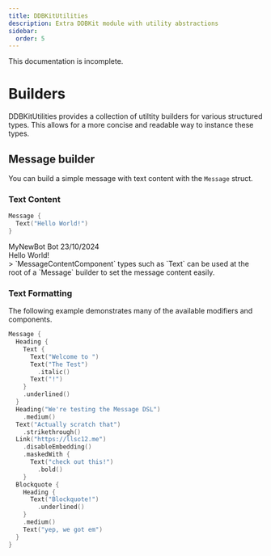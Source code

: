 ```yaml
---
title: DDBKitUtilities
description: Extra DDBKit module with utility abstractions
sidebar:
  order: 5
---
```


<Aside type="caution">
  This documentation is incomplete.
</Aside>

# Builders
DDBKitUtilities provides a collection of utiltity builders for various structured types. This allows for a more concise and readable way to instance these types.

## Message builder
You can build a simple message with text content with the `Message` struct. 

### Text Content
```swift
Message {
  Text("Hello World!")
}
```
<div class="discord-messages">
  <div class="discord-message">
    <div class="discord-message-content">
      <div class="discord-author-avatar">
        <img src="https://cdn.discordapp.com/embed/avatars/2.png" alt=""></img>
      </div>
      <div class="discord-message-body">
        <div><span class="discord-author-info"><span class="discord-author-username">MyNewBot</span><span class="discord-author-bot-tag"> Bot </span></span><span class="discord-message-timestamp">23/10/2024</span></div>
        <span>Hello World!</span>
      </div>
    </div>
  </div>
</div>
> `MessageContentComponent` types such as `Text` can be used at the root of a `Message` builder to set the message content easily.

### Text Formatting
The following example demonstrates many of the available modifiers and components.
```swift
Message {
  Heading {
    Text {
      Text("Welcome to ")
      Text("The Test")
        .italic()
      Text("!")
    }
    .underlined()
  }
  Heading("We're testing the Message DSL")
    .medium()
  Text("Actually scratch that")
    .strikethrough()
  Link("https://llsc12.me")
    .disableEmbedding()
    .maskedWith {
      Text("check out this!")
        .bold()
    }
  Blockquote {
    Heading {
      Text("Blockquote!")
        .underlined()
    }
    .medium()
    Text("yep, we got em")
  }
}
```
